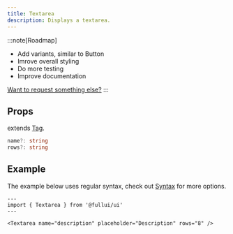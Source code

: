 ```yaml
---
title: Textarea
description: Displays a textarea.
---
```


:::note[Roadmap]
- Add variants, similar to Button
- Imrove overall styling
- Do more testing
- Improve documentation

[Want to request something else?](https://github.com/fullui/ui/issues/new)
:::

## Props
extends [Tag](/utility/tag).
```ts
name?: string
rows?: string
```

## Example
The example below uses regular syntax, check out [Syntax](/overview/syntax) for more options.

```astro live
---
import { Textarea } from '@fullui/ui'
---

<Textarea name="description" placeholder="Description" rows="8" />
```